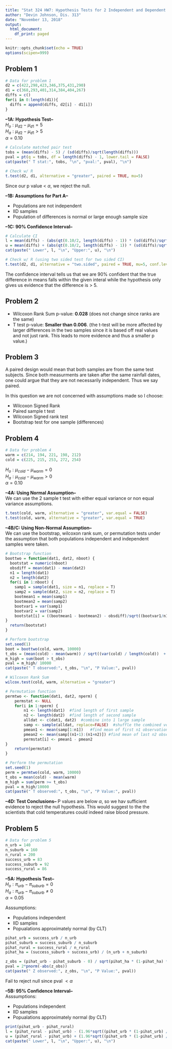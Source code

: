 ```yaml
---
title: "Stat 324 HW7: Hypothesis Tests for 2 Independent and Dependent Populations"
author: "Devin Johnson, Dis. 313"
date: "November 13, 2018"
output:
  html_document:
    df_print: paged
---
```


```r
knitr::opts_chunk$set(echo = TRUE)
options(scipen=999)
```


## Problem 1
```r
# Data for problem 1
d2 = c(422,298,423,346,375,431,290)
d1 = c(368,293,401,314,384,404,267)
diffs = c()
for(i in 0:length(d1)){
  diffs = append(diffs, d2[i] - d1[i])
}
```

**--1A: Hypothesis Test--**  
$H_o:\mu_{d2} - \mu_{d1} = 5$  
$H_a:\mu_{d2} - \mu_{d1} > 5$  
$\alpha = 0.10$

```r
# Calculate matched pair test
tobs = (mean(diffs) - 5) / (sd(diffs)/sqrt(length(diffs)))
pval = pt(q = tobs, df = length(diffs) - 1, lower.tail = FALSE)
cat(paste(" T stat:", tobs, "\n", "pval:", pval), "\n")

# Check w/ R
t.test(d2, d1, alternative = "greater", paired = TRUE, mu=5)
```

Since our p value < $\alpha$, we reject the null.

**--1B: Assumptions for Part A--**

* Populations are not independent  
* IID samples  
* Population of differences is normal or large enough sample size

**--1C: 90% Confidence Interval--**
```r
# Calculate CI
l = mean(diffs) - (abs(qt(0.10/2, length(diffs) - 1)) * (sd(diffs)/sqrt(length(diffs))))
u = mean(diffs) + (abs(qt(0.10/2, length(diffs) - 1)) * (sd(diffs)/sqrt(length(diffs))))
cat(paste(" Lower", l, "\n", "Upper:", u), "\n")

# Check w/ R (using two sided test for two sided CI)
t.test(d2, d1, alternative = "two.sided", paired = TRUE, mu=5, conf.level = 0.90)
```

The confidence interval tells us that we are 90% confident that the true difference in means falls within the given interal while the hypothesis only gives us evidence that the difference is > 5.

## Problem 2
 * Wilcoxon Rank Sum p-value: **0.028** (does not change since ranks are the same)  
 * T test p-value: **Smaller than 0.006**. (the t-test will be more affected by larger differences in the two samples since it is based off real values and not just rank. This leads to more evidence and thus a smaller p value.)

## Problem 3
A paired design would mean that both samples are from the same test subjects. Since both measurments are taken after the same rainfall dates, one could argue that they are not necessarily independent. Thus we say paired.

In this question we are not concerned with assumptions made so I choose:

* Wilcoxon Signed Rank
* Paired sample t test
* Wilcoxon Signed rank test
* Bootstrap test for one sample (differences)

## Problem 4
```r
# Data for problem 4
warm = c(214, 194, 221, 198, 212)
cold = c(225, 215, 253, 272, 254)
```
$H_o:\mu_{cold} - \mu_{warm} = 0$  
$H_a:\mu_{cold} - \mu_{warm} > 0$  
$\alpha = 0.10$

**--4A: Using Normal Assumption--**  
We can use the 2 sample t test with either equal variance or non equal variance assumptions.  
```r
t.test(cold, warm, alternative = "greater", var.equal = FALSE)
t.test(cold, warm, alternative = "greater", var.equal = TRUE)
```

**--4B/C: Using Non-Normal Assumption--**  
We can use the bootstrap, wilcoxon rank sum, or permutation tests under the assumption that both populations independent and independent samples were taken.
```r
# Bootstrap function
boottwo = function(dat1, dat2, nboot) {
  bootstat = numeric(nboot)
  obsdiff = mean(dat1) - mean(dat2)
  n1 = length(dat1)
  n2 = length(dat2)
  for(i in 1:nboot) {
    samp1 = sample(dat1, size = n1, replace = T)
    samp2 = sample(dat2, size = n2, replace = T)
    bootmean1 = mean(samp1)
    bootmean2 = mean(samp2)
    bootvar1 = var(samp1)
    bootvar2 = var(samp2)
    bootstat[i] = ((bootmean1 - bootmean2) - obsdiff)/sqrt((bootvar1/n1) + (bootvar2/n2))
}
  return(bootstat)
}

# Perform bootstrap
set.seed(1)
boot = boottwo(cold, warm, 10000)
t_obs = (mean(cold) - mean(warm)) / sqrt((var(cold) / length(cold))  + (var(warm) / var(warm)))
m_high = sum(boot > t_obs)
pval = m_high/ 10000
cat(paste(" T observed:", t_obs, "\n", "P Value:", pval))

# Wilcoxon Rank Sum
wilcox.test(cold, warm, alternative = "greater")

# Permutation function
permtwo <- function(dat1, dat2, nperm) {
	permstat <- NULL
	for(i in 1:nperm) {
		n1 <- length(dat1)  #find length of first sample
		n2 <- length(dat2)  #find length of second sample
		alldat <- c(dat1, dat2)  #combine into 1 large sample
		samp <- sample(alldat, replace=FALSE)  #shuffle the combined vector of values
		pmean1 <- mean(samp[1:n1])   #find mean of first n1 observations as x1*-bar
		pmean2 <- mean(samp[(n1+1):(n1+n2)]) #find mean of last n2 observations as x2*-bar
		permstat[i] <- pmean1 - pmean2
}
	return(permstat)
}

# Perform the permutation
set.seed(1)
perm = permtwo(cold, warm, 10000)
t_obs = mean(cold) - mean(warm)
m_high = sum(perm >= t_obs)
pval = m_high/10000
cat(paste(" T observed:", t_obs, "\n", "P Value:", pval))
```

**--4D: Test Conclusions--**
P values are below $\alpha$, so we hav sufficient evidence to reject the null hypothesis. This would suggest to the the scientists that cold temperatures could indeed raise blood pressure.


## Problem 5
```r
# Data for problem 5
n_urb = 140
n_suburb = 160
n_rural = 200
success_urb = 83
success_suburb = 92
success_rural = 86
```

**--5A: Hypothesis Test--**  
$H_o: \pi_{urb} - \pi_{suburb} = 0$  
$H_a: \pi_{urb} - \pi_{suburb} \neq 0$  
$\alpha = 0.05$  

Asssumptions:

* Populations independent
* IID samples
* Popualations approximately normal (by CLT)

```r
pihat_urb = success_urb / n_urb
pihat_suburb = success_suburb / n_suburb
pihat_rural = success_rural / n_rural
pihat_ha = (success_suburb + success_urb) / (n_urb + n_suburb)

z_obs = (pihat_urb - pihat_suburb - 0) / sqrt(pihat_ha * (1-pihat_ha) * ((1/n_urb) + (1/n_suburb)))
pval = 2*pnorm(-abs(z_obs))
cat(paste(" Z observed:", z_obs, "\n", "P Value:", pval))
```

Fail to reject null since pval $<\alpha$

**--5B: 95% Confidence Interval--**  
Asssumptions:

* Populations independent
* IID samples
* Popualations approximately normal (by CLT)

```r
print(pihat_urb - pihat_rural)
l = (pihat_rural - pihat_urb) - (1.96*sqrt((pihat_urb * (1-pihat_urb) / n_urb) + (pihat_rural * (1-pihat_rural) / n_rural)))
u = (pihat_rural - pihat_urb) + (1.96*sqrt((pihat_urb * (1-pihat_urb) / n_urb) + (pihat_rural * (1-pihat_rural) / n_rural)))
cat(paste(" Lower", l, "\n", "Upper:", u), "\n")
```


